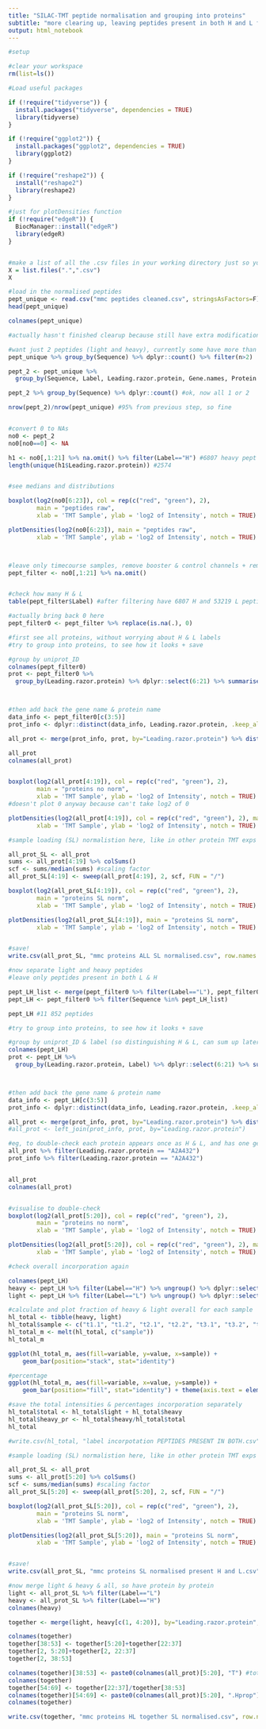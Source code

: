 ```yaml
---
title: "SILAC-TMT peptide normalisation and grouping into proteins"
subtitle: "more clearing up, leaving peptides present in both H and L forms, grouping, then normalising for loading (total sum intensity)"
output: html_notebook
---
```



```r
#setup

#clear your workspace
rm(list=ls())

#Load useful packages

if (!require("tidyverse")) {
  install.packages("tidyverse", dependencies = TRUE)
  library(tidyverse)
}

if (!require("ggplot2")) {
  install.packages("ggplot2", dependencies = TRUE)
  library(ggplot2)
}

if (!require("reshape2")) {
  install("reshape2")
  library(reshape2)
} 

#just for plotDensities function
if (!require("edgeR")) {
  BiocManager::install("edgeR")
  library(edgeR)
} 


#make a list of all the .csv files in your working directory just so you can see what's going on
X = list.files(".",".csv")
X

#load in the normalised peptides
pept_unique <- read.csv("mmc peptides cleaned.csv", stringsAsFactors=F)
head(pept_unique)

colnames(pept_unique)
```




```r

#actually hasn't finished clearup because still have extra modifications like Met oxidation

#want just 2 peptides (light and heavy), currently some have more than two because of those other modifications
pept_unique %>% group_by(Sequence) %>% dplyr::count() %>% filter(n>2)

pept_2 <- pept_unique %>% 
  group_by(Sequence, Label, Leading.razor.protein, Gene.names, Protein.names) %>% dplyr::select(2:19) %>% summarise_all(sum)

pept_2 %>% group_by(Sequence) %>% dplyr::count() #ok, now all 1 or 2

nrow(pept_2)/nrow(pept_unique) #95% from previous step, so fine



```



```r

#convert 0 to NAs
no0 <- pept_2
no0[no0==0] <- NA

h1 <- no0[,1:21] %>% na.omit() %>% filter(Label=="H") #6807 heavy pept without missing values
length(unique(h1$Leading.razor.protein)) #2574


#see medians and distributions

boxplot(log2(no0[6:23]), col = rep(c("red", "green"), 2), 
        main = "peptides raw",
        xlab = 'TMT Sample', ylab = 'log2 of Intensity', notch = TRUE)

plotDensities(log2(no0[6:23]), main = "peptides raw",
        xlab = 'TMT Sample', ylab = 'log2 of Intensity', notch = TRUE)



#leave only timecourse samples, remove booster & control channels + remove all rows containing 0
pept_filter <- no0[,1:21] %>% na.omit()


#check how many H & L
table(pept_filter$Label) #after filtering have 6807 H and 53219 L peptides

#actually bring back 0 here
pept_filter0 <- pept_filter %>% replace(is.na(.), 0)

```


```r
#first see all proteins, without worrying about H & L labels
#try to group into proteins, to see how it looks + save 

#group by uniprot_ID
colnames(pept_filter0)
prot <- pept_filter0 %>% 
  group_by(Leading.razor.protein) %>% dplyr::select(6:21) %>% summarise_all(sum)



#then add back the gene name & protein name
data_info <- pept_filter0[c(3:5)]
prot_info <- dplyr::distinct(data_info, Leading.razor.protein, .keep_all=T)

all_prot <- merge(prot_info, prot, by="Leading.razor.protein") %>% distinct(Leading.razor.protein, .keep_all = T)

all_prot
colnames(all_prot)


boxplot(log2(all_prot[4:19]), col = rep(c("red", "green"), 2), 
        main = "proteins no norm",
        xlab = 'TMT Sample', ylab = 'log2 of Intensity', notch = TRUE)
#doesn't plot 0 anyway because can't take log2 of 0

plotDensities(log2(all_prot[4:19]), col = rep(c("red", "green"), 2), main = "proteins no norm",
        xlab = 'TMT Sample', ylab = 'log2 of Intensity', notch = TRUE)
```

```r
#sample loading (SL) normalistion here, like in other protein TMT exps

all_prot_SL <- all_prot
sums <- all_prot[4:19] %>% colSums()
scf <- sums/median(sums) #scaling factor
all_prot_SL[4:19] <- sweep(all_prot[4:19], 2, scf, FUN = "/")

boxplot(log2(all_prot_SL[4:19]), col = rep(c("red", "green"), 2), 
        main = "proteins SL norm",
        xlab = 'TMT Sample', ylab = 'log2 of Intensity', notch = TRUE)

plotDensities(log2(all_prot_SL[4:19]), main = "proteins SL norm",
        xlab = 'TMT Sample', ylab = 'log2 of Intensity', notch = TRUE)


#save!
write.csv(all_prot_SL, "mmc proteins ALL SL normalised.csv", row.names = F)

```



```r
#now separate light and heavy peptides
#leave only peptides present in both L & H

pept_LH_list <- merge(pept_filter0 %>% filter(Label=="L"), pept_filter0 %>% filter(Label=="H"), by="Sequence")$Sequence
pept_LH <- pept_filter0 %>% filter(Sequence %in% pept_LH_list)

pept_LH #11 852 peptides

#try to group into proteins, to see how it looks + save 

#group by uniprot_ID & label (so distinguishing H & L, can sum up later if neded)
colnames(pept_LH)
prot <- pept_LH %>% 
  group_by(Leading.razor.protein, Label) %>% dplyr::select(6:21) %>% summarise_all(sum)



#then add back the gene name & protein name
data_info <- pept_LH[c(3:5)]
prot_info <- dplyr::distinct(data_info, Leading.razor.protein, .keep_all=T)

all_prot <- merge(prot_info, prot, by="Leading.razor.protein") %>% distinct(Leading.razor.protein, Label, .keep_all = T)
#all_prot <- left_join(prot_info, prot, by="Leading.razor.protein")

#eg, to double-check each protein appears once as H & L, and has one gene name entry assigned - previously had problems with that
all_prot %>% filter(Leading.razor.protein == "A2A432")
prot_info %>% filter(Leading.razor.protein == "A2A432")


all_prot
colnames(all_prot)


#visualise to double-check
boxplot(log2(all_prot[5:20]), col = rep(c("red", "green"), 2), 
        main = "proteins no norm",
        xlab = 'TMT Sample', ylab = 'log2 of Intensity', notch = TRUE)

plotDensities(log2(all_prot[5:20]), col = rep(c("red", "green"), 2), main = "proteins no norm",
        xlab = 'TMT Sample', ylab = 'log2 of Intensity', notch = TRUE)


```



```r
#check overall incorporation again

colnames(pept_LH)
heavy <- pept_LH %>% filter(Label=="H") %>% ungroup() %>% dplyr::select(c(6:21)) %>% colSums()
light <- pept_LH %>% filter(Label=="L") %>% ungroup() %>% dplyr::select(c(6:21)) %>% colSums()

#calculate and plot fraction of heavy & light overall for each sample
hl_total <- tibble(heavy, light)
hl_total$sample <- c("t1.1", "t1.2", "t2.1", "t2.2", "t3.1", "t3.2", "t4.1", "t4.2", "t5.1", "t5.2", "t6.1", "t6.2", "t7.1", "t7.2", "t8.1", "t8.2")
hl_total_m <- melt(hl_total, c("sample"))
hl_total_m 

ggplot(hl_total_m, aes(fill=variable, y=value, x=sample)) + 
    geom_bar(position="stack", stat="identity")

#percentage
ggplot(hl_total_m, aes(fill=variable, x=value, y=sample)) + 
    geom_bar(position="fill", stat="identity") + theme(axis.text = element_text(size = 12))

#save the total intensities & percentages incorporation separately
hl_total$total <- hl_total$light + hl_total$heavy
hl_total$heavy_pr <- hl_total$heavy/hl_total$total
hl_total

#write.csv(hl_total, "label incorpotation PEPTIDES PRESENT IN BOTH.csv", row.names = F)


```



```r
#sample loading (SL) normalistion here, like in other protein TMT exps

all_prot_SL <- all_prot
sums <- all_prot[5:20] %>% colSums()
scf <- sums/median(sums) #scaling factor
all_prot_SL[5:20] <- sweep(all_prot[5:20], 2, scf, FUN = "/")

boxplot(log2(all_prot_SL[5:20]), col = rep(c("red", "green"), 2), 
        main = "proteins SL norm",
        xlab = 'TMT Sample', ylab = 'log2 of Intensity', notch = TRUE)

plotDensities(log2(all_prot_SL[5:20]), main = "proteins SL norm",
        xlab = 'TMT Sample', ylab = 'log2 of Intensity', notch = TRUE)


#save!
write.csv(all_prot_SL, "mmc proteins SL normalised present H and L.csv", row.names = F)
```


```r
#now merge light & heavy & all, so have protein by protein
light <- all_prot_SL %>% filter(Label=="L")
heavy <- all_prot_SL %>% filter(Label=="H")
colnames(heavy)

together <- merge(light, heavy[c(1, 4:20)], by="Leading.razor.protein", suffixes=c("L", "H"))

colnames(together)
together[38:53] <- together[5:20]+together[22:37]
together[2, 5:20]+together[2, 22:37]
together[2, 38:53]

colnames(together)[38:53] <- paste0(colnames(all_prot)[5:20], "T") #total = L+H
colnames(together)
together[54:69] <- together[22:37]/together[38:53]
colnames(together)[54:69] <- paste0(colnames(all_prot)[5:20], ".Hprop") #proportion heavy
colnames(together)

write.csv(together, "mmc proteins HL together SL normalised.csv", row.names = F)
```
